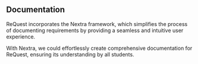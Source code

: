 ## Documentation

ReQuest incorporates the Nextra framework, which simplifies the process of documenting requirements by providing a seamless and intuitive user experience.

With Nextra, we could effortlessly create comprehensive documentation for ReQuest, ensuring its understanding by all students.
